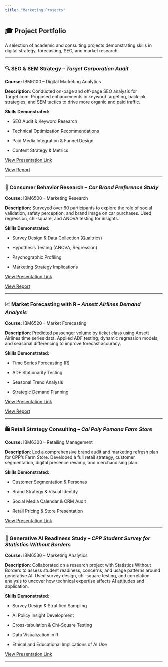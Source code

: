 ---
title: "Marketing Projects"
---

## 🎓 Project Portfolio

A selection of academic and consulting projects demonstrating skills in digital strategy, forecasting, SEO, and market research.

------------------------------------------------------------------------

::: project-box
### 🔍 SEO & SEM Strategy – *Target Corporation Audit*

**Course:** IBM6100 – Digital Marketing Analytics

**Description**: Conducted on-page and off-page SEO analysis for Target.com. Proposed enhancements in keyword targeting, backlink strategies, and SEM tactics to drive more organic and paid traffic.

**Skills Demonstrated:**

-   SEO Audit & Keyword Research

-   Technical Optimization Recommendations

-   Paid Media Integration & Funnel Design

-   Content Strategy & Metrics

[View Presentation Link](https://docs.google.com/presentation/d/14uEescfys9ei5zCL_2xUqZvuDEuvzohbpDH6kh89hQU/edit?usp=sharing)

[View Report](https://docs.google.com/document/d/1AQAEFKicptxSLym2JQlM2C7XhFX0pu9GQDjPkYu4hUY/edit?usp=sharing)
:::

------------------------------------------------------------------------

::: project-box
### 🚗 Consumer Behavior Research – *Car Brand Preference Study*

**Course:** IBM6500 – Marketing Research

**Description:** Surveyed over 60 participants to explore the role of social validation, safety perception, and brand image on car purchases. Used regression, chi-square, and ANOVA testing for insights.

**Skills Demonstrated:**

-   Survey Design & Data Collection (Qualtrics)

-   Hypothesis Testing (ANOVA, Regression)

-   Psychographic Profiling

-   Marketing Strategy Implications

[View Presentation Link](https://docs.google.com/presentation/d/167nUG9S3I380OSNaPVP3cSfXXhqWPogLWq4NCpMoTLE/edit?usp=sharing)

[View Report](https://docs.google.com/document/d/14Zj4OAraD9Red5WwS6__dupf6NaWMWDXyKh8iA_3oyw/edit?usp=sharing)
:::

------------------------------------------------------------------------

::: project-box
### 📈 Market Forecasting with R – *Ansett Airlines Demand Analysis*

**Course:** IBM6520 – Market Forecasting

**Description**: Predicted passenger volume by ticket class using Ansett Airlines time series data. Applied ADF testing, dynamic regression models, and seasonal differencing to improve forecast accuracy.

**Skills Demonstrated:**

-   Time Series Forecasting (R)

-   ADF Stationarity Testing

-   Seasonal Trend Analysis

-   Strategic Demand Planning

[View Presentation Link](https://docs.google.com/presentation/d/1iHamDu2XW1L_LPm13l9R_KbRtBaMJpNeKmKwVWVpHoo/edit?usp=sharing)

[View Report](https://docs.google.com/document/d/1nSnjMqg7NCS_fiEEPrWS6zJKOHGez5PFwwAcxc4HUqo/edit?usp=sharing)
:::

------------------------------------------------------------------------

::: project-box
### 🛍️ Retail Strategy Consulting – *Cal Poly Pomona Farm Store*

**Course:** IBM6300 – Retailing Management

**Description**: Led a comprehensive brand audit and marketing refresh plan for CPP’s Farm Store. Developed a full retail strategy, customer segmentation, digital presence revamp, and merchandising plan.

**Skills Demonstrated:**

-   Customer Segmentation & Personas

-   Brand Strategy & Visual Identity

-   Social Media Calendar & CRM Audit

-   Retail Pricing & Store Presentation

[View Presentation Link](https://docs.google.com/presentation/d/1VmO_etIiNJ4Bc27fxvXhn1ImEn4opYT8/edit?usp=sharing&ouid=100827762829555749624&rtpof=true&sd=true)
:::

------------------------------------------------------------------------

::: project-box
### 🤖 Generative AI Readiness Study – *CPP Student Survey for Statistics Without Borders*

**Course:** IBM6530 – Marketing Analytics

**Description**: Collaborated on a research project with Statistics Without Borders to assess student readiness, concerns, and usage patterns around generative AI. Used survey design, chi-square testing, and correlation analysis to uncover how technical expertise affects AI attitudes and application.

**Skills Demonstrated:**

-   Survey Design & Stratified Sampling

-   AI Policy Insight Development

-   Cross-tabulation & Chi-Square Testing

-   Data Visualization in R

-   Ethical and Educational Implications of AI Use

[View Presentation Link](https://docs.google.com/presentation/d/1qXHQO5IZPzKxmxw6sbHKpLLP_ZBtCCJ9ITJ10h0cE3g/edit?usp=sharing)
:::

------------------------------------------------------------------------
